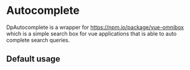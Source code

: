 
<Meta of={DpAutocompleteStories} />

# Autocomplete

DpAutocomplete is a wrapper for https://npm.io/package/vue-omnibox which is a simple search box for vue applications
that is able to auto complete search queries.

## Default usage

<Canvas of={DpAutocompleteStories.Default} />
